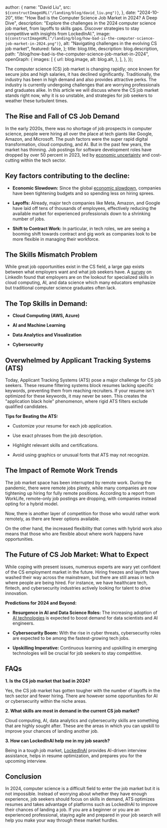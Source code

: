 
  author: {
    name: "David Liu",
    src: `${constructImageURL("/landing/blog/david_liu.png")}`,
  },
  date: "2024-10-20",
  title: "How Bad is the Computer Science Job Market in 2024? A Deep Dive",
  description:
    "Explore the challenges in the 2024 computer science job market, from layoffs to skills gaps. Discover strategies to stay competitive with insights from LockedInAI.",
  image: `${constructImageURL("/landing/blog/how-bad-is-the-computer-science-job-market-in-2024.png")}`,
  alt: "Navigating challenges in the evolving CS job market",
  featured: false,
};
  title: blog.title,
  description: blog.description,
  path: "/blog/how-bad-is-the-computer-science-job-market-in-2024",
  openGraph: {
    images: [
      {
        url: blog.image,
        alt: blog.alt,
      },
    ],
  },
});


The computer science (CS) job market is changing rapidly; once known for secure jobs and high salaries, it has declined significantly. Traditionally, the industry has been in high demand and also provides attractive perks. The industry is currently undergoing challenges that are worrying professionals and graduates alike. In this article we will discuss where the CS job market stands right now, why it is so unstable, and strategies for job seekers to weather these turbulent times.

## The Rise and Fall of CS Job Demand

In the early 2020s, there was no shortage of job prospects in computer science, people were hiring all over the place at tech giants like Google, Amazon, and Microsoft. The push factors were the super rapid digital transformation, cloud computing, and AI. But in the past few years, the market has thinning. Job postings for software development roles have dropped by over 50 percent in 2023, led by [economic uncertainty](https://www.worklife.news/talent/2024-job-market/) and cost-cutting within the tech sector.

## Key factors contributing to the decline:

- **Economic Slowdown:** Since the global [economic slowdown](https://www.wusa9.com/article/money/economy/2024-job-market-why-you-are-struggling-to-get-hired/65-57a28cab-95d4-4cf0-8a76-d0b0ee225723), companies have been tightening budgets and so spending less on hiring sprees.

- **Layoffs:** Already, major tech companies like Meta, Amazon, and Google have laid off tens of thousands of employees, effectively reducing the available market for experienced professionals down to a shrinking number of jobs.

- **Shift to Contract Work:** In particular, in tech roles, we are seeing a booming shift towards contract and gig work as companies look to be more flexible in managing their workforce.

## The Skills Mismatch Problem

While great job opportunities exist in the CS field, a large gap exists between what employers want and what job seekers have. A [survey](https://www.welcometothejungle.com/en/articles/us-job-market-2024-outlook) on LinkedIn found that employers are on the lookout for specialized skills in cloud computing, AI, and data science which many educators emphasize but traditional computer science graduates often lack.

## The Top Skills in Demand:

- **Cloud Computing (AWS, Azure)**

- **AI and Machine Learning**

- **Data Analytics and Visualization**

- **Cybersecurity**

## Overwhelmed by Applicant Tracking Systems (ATS)

Today, Applicant Tracking Systems (ATS) pose a major challenge for CS job seekers. These resume filtering systems block resumes lacking specific keywords, preventing them from reaching recruiters. If your resume isn't optimized for these keywords, it may never be seen. This creates the "application black hole" phenomenon, where rigid ATS filters exclude qualified candidates.

**Tips for Beating the ATS:**

- Customize your resume for each job application.

- Use exact phrases from the job description.

- Highlight relevant skills and certifications.

- Avoid using graphics or unusual fonts that ATS may not recognize.

## The Impact of Remote Work Trends

The job market space has been interrupted by remote work. During the pandemic, there were remote jobs plenty, while many companies are now tightening up hiring for fully remote positions. According to a report from WorkLife, remote-only job postings are dropping, with companies instead opting for a hybrid model.

Now, there is another layer of competition for those who would rather work remotely, as there are fewer options available.

On the other hand, the increased flexibility that comes with hybrid work also means that those who are flexible about where work happens have opportunities.

## The Future of CS Job Market: What to Expect

While coping with present issues, numerous experts are wary yet confident of the CS employment market in the future. Hiring freezes and layoffs have washed their way across the mainstream, but there are still areas in tech where people are being hired. For instance, we have healthcare tech, fintech, and cybersecurity industries actively looking for talent to drive innovation.

**Predictions for 2024 and Beyond:**

- **Resurgence in AI and Data Science Roles:** The increasing adoption of [AI technologies](https://www.linkup.com/insights/blog/10-job-market-predictions-2024) is expected to boost demand for data scientists and AI engineers.

- **Cybersecurity Boom:** With the rise in cyber threats, cybersecurity roles are expected to be among the fastest-growing tech jobs.

- **Upskilling Imperative:** Continuous learning and upskilling in emerging technologies will be crucial for job seekers to stay competitive.

## FAQs

**1. Is the CS job market that bad in 2024?**

Yes, the CS job market has gotten tougher with the number of layoffs in the tech sector and fewer hiring. There are however some opportunities for AI or cybersecurity within the niche areas.

**2. What skills are most in demand in the current CS job market?**

Cloud computing, AI, data analytics and cybersecurity skills are something that are highly sought after. These are the areas in which you can upskill to improve your chances of landing another job.

**3. How can LockedInAI help me in my job search?**

Being in a tough job market, [LockedInAI](https://www.lockedinai.com/) provides AI-driven interview assistance, helps in resume optimization, and prepares you for the upcoming interview.

## Conclusion

In 2024, computer science is a difficult field to enter the job market but it is not impossible. Instead of worrying about whether they have enough experience, job seekers should focus on skills in demand, ATS optimizes resumes and takes advantage of platforms such as LockedInAI to improve their chances of landing a job. If you are a beginner or you are an experienced professional, staying agile and prepared in your job search will help you make your way through these market hurdles.
